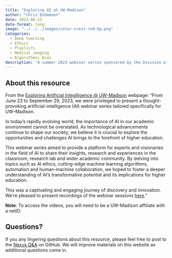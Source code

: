 ```yaml
---
title: "Exploring AI at UW-Madison"
author: "Chris Endemann"
date: 2023-06-23
date-format: long
image: "../../../images/color-crest-red-bg.png"
categories:
  - Deep learning
  - Ethics
  - Playlists
  - Medical imaging
  - Algorithmic bias
description: "A summer 2023 webinar series sponsored by the Division of Information Technology and the Data Science Institute."
---
```

## About this resource
From the [Exploring Artificial Integlligence @ UW-Madison](https://it.wisc.edu/exploring-artificial-intelligence-uw-madison/) webpage: 
"From June 23 to September 29, 2023, we were privileged to present a thought-provoking artificial-intelligence (AI) webinar series tailored specifically for UW–Madison.

In today’s rapidly evolving world, the importance of AI in our academic environment cannot be overstated. As technological advancements continue to shape our society, we believe it is crucial to explore the opportunities and challenges AI brings to the forefront of higher education.

This webinar series aimed to provide a platform for experts and visionaries in the field of AI to share their insights, research and experiences in the classroom, research lab and wider academic community. By delving into topics such as AI ethics, cutting-edge machine learning algorithms, automation and human-machine collaboration, we hoped to foster a deeper understanding of AI’s transformative potential and its implications for higher education.

This was a captivating and engaging journey of discovery and innovation. We’re pleased to present recordings of the webinar sessions [here](https://it.wisc.edu/exploring-artificial-intelligence-uw-madison/)."

**Note**: To access the videos, you will need to be a UW-Madison affiliate with a netID.

## Questions?
If you any lingering questions about this resource, please feel free to post to the [Nexus Q&A](https://github.com/UW-Madison-DataScience/ML-X-Nexus/discussions/categories/q-a) on GitHub. We will improve materials on this website as additional questions come in.